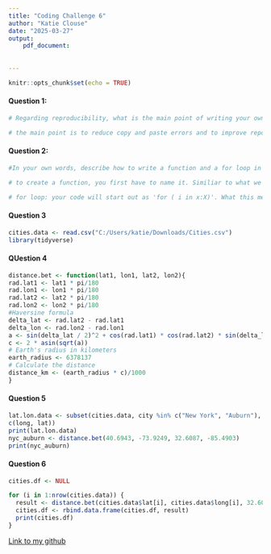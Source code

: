 ```yaml
---
title: "Coding Challenge 6"
author: "Katie Clouse"
date: "2025-03-27"
output: 
    pdf_document:
      
    
---
```


```r
knitr::opts_chunk$set(echo = TRUE)
```

#### Question 1: 
```r
# Regarding reproducibility, what is the main point of writing your own functions and iterations? 

# the main point is to reduce copy and paste errors and to improve reporducibility. It also helps simplify the process of creating the code. 
```
#### Question 2:
```r
#In your own words, describe how to write a function and a for loop in R and how they work. Give me specifics like syntax, where to write code, and how the results are returned. 

# to create a function, you first have to name it. Similiar to what we did for the homework, the function F_to_C is the name. Then, you put the code function() and inside the paranthesis, this is where you will put the variable that you want to put through the function. Then, you have to use the curly brackets to actually list the code that you want. Then, you have to use the return() and inside these parantheses, you will put the output that you want. 

# for loop: your code will start out as 'for ( i in x:X)'. What this means is that the i will be whatever numbers you have displayed in teh x:x. In the homework, the example was -30:100, so i would represent the numbers from -30 to 100. Then you put curly brackets and type the code print() and in these parantheses you will put the output that you want to see. Again, in the homework, we put the code in the curly brackets as result <- F_to_C(i), so in the print() you would write result. all the components of i will be put into the F_to_C code. 
```
#### Question 3
```r
cities.data <- read.csv("C:/Users/katie/Downloads/Cities.csv")
library(tidyverse)

```
#### QUestion 4
```r
distance.bet <- function(lat1, lon1, lat2, lon2){
rad.lat1 <- lat1 * pi/180
rad.lon1 <- lon1 * pi/180
rad.lat2 <- lat2 * pi/180
rad.lon2 <- lon2 * pi/180
#Haversine formula 
delta_lat <- rad.lat2 - rad.lat1
delta_lon <- rad.lon2 - rad.lon1
a <- sin(delta_lat / 2)^2 + cos(rad.lat1) * cos(rad.lat2) * sin(delta_lon / 2)^2
c <- 2 * asin(sqrt(a)) 
# Earth's radius in kilometers
earth_radius <- 6378137
# Calculate the distance
distance_km <- (earth_radius * c)/1000
}
```
#### Question 5
```r
lat.lon.data <- subset(cities.data, city %in% c("New York", "Auburn"), select = 
c(long, lat))
print(lat.lon.data)
nyc_auburn <- distance.bet(40.6943, -73.9249, 32.6087, -85.4903)
print(nyc_auburn)
```
#### Question 6
```r
cities.df <- NULL

for (i in 1:nrow(cities.data)) {
  result <- distance.bet(cities.data$lat[i], cities.data$long[i], 32.6087, -85.4903)
  cities.df <- rbind.data.frame(cities.df, result)
  print(cities.df)
}
```

[Link to my github](https://github.com/kgc0068/Coding-Challenge-6.git)

